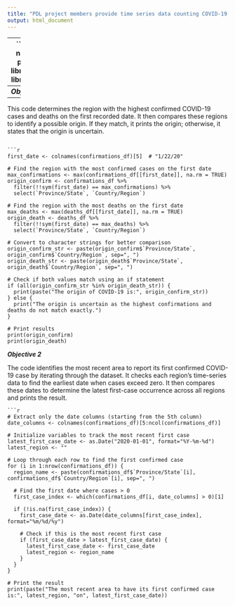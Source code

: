 ```yaml
---
title: "PDL project members provide time series data counting COVID-19 related confirmations."
output: html_document
---
```

---
```r
# Load necessary packages
library(readr)
library(dplyr)

# Read the data
confirmations_df <- readr::read_csv("time_series_covid19_confirmed_global.csv")
deaths_df <- readr::read_csv("time_series_covid19_deaths_global.csv")

```
---
___Objective 1___
---

This code determines the region with the highest confirmed COVID-19 cases and deaths on the first recorded date. It then compares these regions to identify a possible origin. If they match, it prints the origin; otherwise, it states that the origin is uncertain.
```

```r

first_date <- colnames(confirmations_df)[5]  # "1/22/20"

# Find the region with the most confirmed cases on the first date
max_confirmations <- max(confirmations_df[[first_date]], na.rm = TRUE)
origin_confirm <- confirmations_df %>%
  filter(!!sym(first_date) == max_confirmations) %>%
  select(`Province/State`, `Country/Region`)

# Find the region with the most deaths on the first date
max_deaths <- max(deaths_df[[first_date]], na.rm = TRUE)
origin_death <- deaths_df %>%
  filter(!!sym(first_date) == max_deaths) %>%
  select(`Province/State`, `Country/Region`)

# Convert to character strings for better comparison
origin_confirm_str <- paste(origin_confirm$`Province/State`, origin_confirm$`Country/Region`, sep=", ")
origin_death_str <- paste(origin_death$`Province/State`, origin_death$`Country/Region`, sep=", ")

# Check if both values match using an if statement
if (all(origin_confirm_str %in% origin_death_str)) {
  print(paste("The origin of COVID-19 is:", origin_confirm_str))
} else {
  print("The origin is uncertain as the highest confirmations and deaths do not match exactly.")
}

# Print results
print(origin_confirm)
print(origin_death)
```

___Objective 2___

The code identifies the most recent area to report its first confirmed COVID-19 case by iterating through the dataset. It checks each region's time-series data to find the earliest date when cases exceed zero. It then compares these dates to determine the latest first-case occurrence across all regions and prints the result.
```
```r
# Extract only the date columns (starting from the 5th column)
date_columns <- colnames(confirmations_df)[5:ncol(confirmations_df)]

# Initialize variables to track the most recent first case
latest_first_case_date <- as.Date("2020-01-01", format="%Y-%m-%d")
latest_region <- ""

# Loop through each row to find the first confirmed case
for (i in 1:nrow(confirmations_df)) {
  region_name <- paste(confirmations_df$`Province/State`[i], confirmations_df$`Country/Region`[i], sep=", ")

  # Find the first date where cases > 0
  first_case_index <- which(confirmations_df[i, date_columns] > 0)[1]

  if (!is.na(first_case_index)) {
    first_case_date <- as.Date(date_columns[first_case_index], format="%m/%d/%y")

    # Check if this is the most recent first case
    if (first_case_date > latest_first_case_date) {
      latest_first_case_date <- first_case_date
      latest_region <- region_name
    }
  }
}

# Print the result
print(paste("The most recent area to have its first confirmed case is:", latest_region, "on", latest_first_case_date))
```

